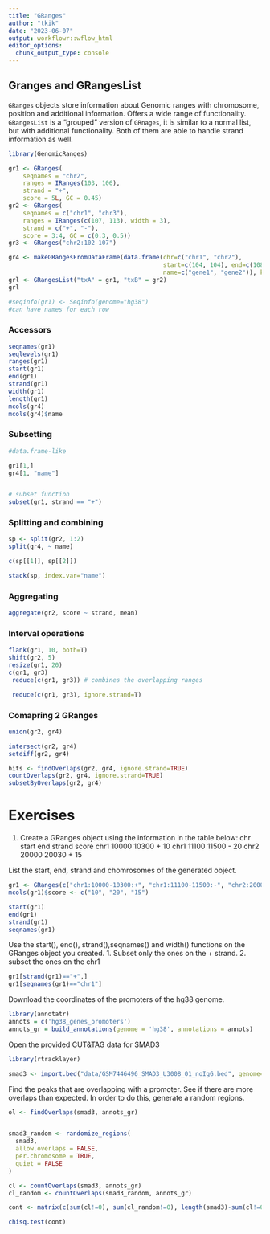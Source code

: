 ```yaml
---
title: "GRanges"
author: "tkik"
date: "2023-06-07"
output: workflowr::wflow_html
editor_options:
  chunk_output_type: console
---
```



## Granges and GRangesList

`GRanges` objects store information about Genomic ranges with chromosome, position and additional information. Offers a wide range of functionality.
`GRangesList` is a "grouped" version of `GRnages`, it is similar to a normal list, but with additional functionality. 
Both of them are able to handle strand information as well.

```r
library(GenomicRanges)

gr1 <- GRanges(
    seqnames = "chr2",
    ranges = IRanges(103, 106),
    strand = "+",
    score = 5L, GC = 0.45)
gr2 <- GRanges(
    seqnames = c("chr1", "chr3"),
    ranges = IRanges(c(107, 113), width = 3),
    strand = c("+", "-"),
    score = 3:4, GC = c(0.3, 0.5))
gr3 <- GRanges("chr2:102-107")

gr4 <- makeGRangesFromDataFrame(data.frame(chr=c("chr1", "chr2"), 
                                           start=c(104, 104), end=c(108, 105),
                                           name=c("gene1", "gene2")), keep.extra.columns = T, ignore.strand = T)
grl <- GRangesList("txA" = gr1, "txB" = gr2)
grl

#seqinfo(gr1) <- Seqinfo(genome="hg38")
#can have names for each row


```


### Accessors

```r
seqnames(gr1)
seqlevels(gr1)
ranges(gr1)
start(gr1)
end(gr1)
strand(gr1)
width(gr1)
length(gr1)
mcols(gr4)
mcols(gr4)$name

```

### Subsetting


```r
#data.frame-like

gr1[1,]
gr4[1, "name"]


# subset function
subset(gr1, strand == "+")

```

### Splitting and combining

```r

sp <- split(gr2, 1:2)
split(gr4, ~ name)

c(sp[[1]], sp[[2]])

stack(sp, index.var="name")


```

### Aggregating

```r
aggregate(gr2, score ~ strand, mean)

```

### Interval operations

```r
flank(gr1, 10, both=T)
shift(gr2, 5)
resize(gr1, 20)
c(gr1, gr3)
 reduce(c(gr1, gr3)) # combines the overlapping ranges

 reduce(c(gr1, gr3), ignore.strand=T)
```

### Comapring 2 GRanges

```r
union(gr2, gr4)

intersect(gr2, gr4)
setdiff(gr2, gr4)

hits <- findOverlaps(gr2, gr4, ignore.strand=TRUE)
countOverlaps(gr2, gr4, ignore.strand=TRUE)
subsetByOverlaps(gr2, gr4)


```

# Exercises 

1. Create a GRanges object using the information in the table below:
chr	start	end	strand	score
chr1	10000	10300	+	10
chr1	11100	11500	-	20
chr2	20000	20030	+	15

List the start, end, strand and chomrosomes of the generated object. 

```r
gr1 <- GRanges(c("chr1:10000-10300:+", "chr1:11100-11500:-", "chr2:20000-20030:+"))
mcols(gr1)$score <- c("10", "20", "15")

start(gr1)
end(gr1)
strand(gr1)
seqnames(gr1)
```


Use the start(), end(), strand(),seqnames() and width() functions on the GRanges object you created.
1. Subset only the ones on the + strand. 
2. subset the ones on the chr1

```r
gr1[strand(gr1)=="+",]
gr1[seqnames(gr1)=="chr1"]
```


Download the coordinates of the promoters of the hg38 genome. 

```r
library(annotatr)
annots = c('hg38_genes_promoters')
annots_gr = build_annotations(genome = 'hg38', annotations = annots)


```

Open the provided CUT&TAG data for SMAD3

```r
library(rtracklayer)

smad3 <- import.bed("data/GSM7446496_SMAD3_U3008_01_noIgG.bed", genome="hg38")

```

Find the peaks that are overlapping with a promoter. See if there are more overlaps than expected. In order to do this, generate a random regions. 


```r

ol <- findOverlaps(smad3, annots_gr)


smad3_random <- randomize_regions(
  smad3,
  allow.overlaps = FALSE,
  per.chromosome = TRUE,
  quiet = FALSE
)

cl <- countOverlaps(smad3, annots_gr)
cl_random <- countOverlaps(smad3_random, annots_gr)

cont <- matrix(c(sum(cl!=0), sum(cl_random!=0), length(smad3)-sum(cl!=0), length(smad3)-sum(cl_random!=0)), nrow=2)

chisq.test(cont)

```

